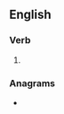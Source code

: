 ==English==

===Verb===
{{head|en|verb form}}

# {{en-past of|louse}}

===Anagrams===
* {{anagrams|en|desoul|souled}}